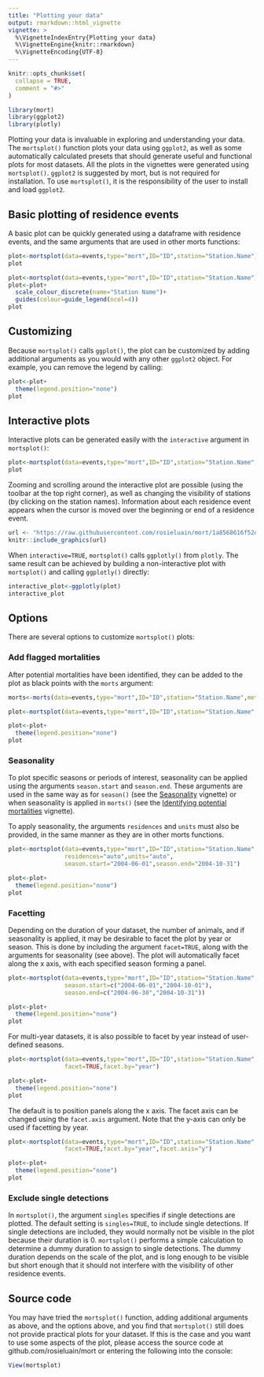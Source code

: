```yaml
---
title: "Plotting your data"
output: rmarkdown::html_vignette
vignette: >
  %\VignetteIndexEntry{Plotting your data}
  %\VignetteEngine{knitr::rmarkdown}
  %\VignetteEncoding{UTF-8}
---
```


```r
knitr::opts_chunk$set(
  collapse = TRUE,
  comment = "#>"
)
```

```r
library(mort)
library(ggplot2)
library(plotly)
```
Plotting your data is invaluable in exploring and understanding your data. The `mortsplot()` function plots your data using `ggplot2`, as well as some automatically calculated presets that should generate useful and functional plots for most datasets. All the plots in the vignettes were generated using `mortsplot()`. `ggplot2` is suggested by mort, but is not required for installation. To use `mortsplot()`, it is the responsibility of the user to install and load `ggplot2`. 

## Basic plotting of residence events
A basic plot can be quickly generated using a dataframe with residence events, and the same arguments that are used in other morts functions: 

```r
plot<-mortsplot(data=events,type="mort",ID="ID",station="Station.Name")
plot
```
```r
plot<-mortsplot(data=events,type="mort",ID="ID",station="Station.Name")
plot<-plot+
  scale_colour_discrete(name="Station Name")+
  guides(colour=guide_legend(ncol=4))
plot
```

## Customizing
Because `mortsplot()` calls `ggplot()`, the plot can be customized by adding additional arguments as you would with any other `ggplot2` object. For example, you can remove the legend by calling: 

```r
plot<-plot+
  theme(legend.position="none")
plot
```

## Interactive plots
Interactive plots can be generated easily with the `interactive` argument in `mortsplot()`: 

```r
plot<-mortsplot(data=events,type="mort",ID="ID",station="Station.Name",interactive=TRUE)
plot
```

Zooming and scrolling around the interactive plot are possible (using the toolbar at the top right corner), as well as changing the visibility of stations (by clicking on the station names). Information about each residence event appears when the cursor is moved over the beginning or end of a residence event.

```r
url <- "https://raw.githubusercontent.com/rosieluain/mort/1a8568616f52de0a5e4ff74fe0a36ef9949e25fb/man/figures/interactive_plot_ex.png"
knitr::include_graphics(url)
```


When `interactive=TRUE`, `mortsplot()` calls `ggplotly()` from `plotly`. The same result can be achieved by building a non-interactive plot with `mortsplot()` and calling `ggplotly()` directly: 

```r
interactive_plot<-ggplotly(plot)
interactive_plot
```

## Options 
There are several options to customize `mortsplot()` plots: 

### Add flagged mortalities 
After potential mortalities have been identified, they can be added to the plot as black points with the `morts` argument: 
```r
morts<-morts(data=events,type="mort",ID="ID",station="Station.Name",method="all")
```
```r
plot<-mortsplot(data=events,type="mort",ID="ID",station="Station.Name",morts=morts)
```
```r

plot<-plot+
  theme(legend.position="none")
plot
```

### Seasonality
To plot specific seasons or periods of interest, seasonality can be applied using the arguments `season.start` and `season.end`. These arguments are used in the same way as for `season()` (see the [Seasonality](https://rosieluain.github.io/mort/articles/a4_season.html) vignette) or when seasonality is applied in `morts()` (see the [Identifying potential mortalities](https://rosieluain.github.io/mort/articles/a2_morts.html) vignette). 

To apply seasonality, the arguments `residences` and `units` must also be provided, in the same manner as they are in other morts functions. 

```r
plot<-mortsplot(data=events,type="mort",ID="ID",station="Station.Name",
                residences="auto",units="auto",
                season.start="2004-06-01",season.end="2004-10-31")
```
```r
plot<-plot+
  theme(legend.position="none")
plot
```

### Facetting 
Depending on the duration of your dataset, the number of animals, and if seasonality is applied, it may be desirable to facet the plot by year or season. This is done by including the argument `facet=TRUE`, along with the arguments for seasonality (see above). The plot will automatically facet along the x axis, with each specified season forming a panel. 

```r
plot<-mortsplot(data=events,type="mort",ID="ID",station="Station.Name",facet=TRUE,
                season.start=c("2004-06-01","2004-10-01"),
                season.end=c("2004-06-30","2004-10-31"))
```
```r
plot<-plot+
  theme(legend.position="none")
plot
```

For multi-year datasets, it is also possible to facet by year instead of user-defined seasons. 

```r
plot<-mortsplot(data=events,type="mort",ID="ID",station="Station.Name",
                facet=TRUE,facet.by="year")
```
```r
plot<-plot+
  theme(legend.position="none")
plot
```

The default is to position panels along the x axis. The facet axis can be changed using the `facet.axis` argument. Note that the y-axis can only be used if facetting by year. 

```r
plot<-mortsplot(data=events,type="mort",ID="ID",station="Station.Name",
                facet=TRUE,facet.by="year",facet.axis="y")
```
```r
plot<-plot+
  theme(legend.position="none")
plot
```

### Exclude single detections
In `mortsplot()`, the argument `singles` specifies if single detections are plotted. The default setting is `singles=TRUE`, to include single detections. If single detections are included, they would normally not be visible in the plot because their duration is 0. `mortsplot()` performs a simple calculation to determine a dummy duration to assign to single detections. The dummy duration depends on the scale of the plot, and is long enough to be visible but short enough that it should not interfere with the visibility of other residence events. 

<!-- Plots with and without single detections  -->

## Source code
You may have tried the `mortsplot()` function, adding additional arguments as above, and the options above, and you find that `mortsplot()` still does not provide practical plots for your dataset. If this is the case and you want to use some aspects of the plot, please access the source code at github.com/rosieluain/mort or entering the following into the console: 

```r
View(mortsplot)
```






